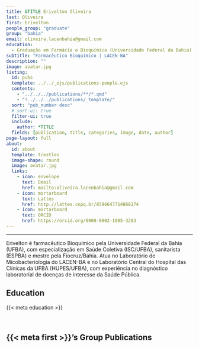 ---
title: &TITLE Erivelton Oliveira
last: Oliveira
first: Erivelton
people_group: "graduate"
group: "bahia"
email: oliveira.lacenbahia@gmail.com
education:
  - Graduação em Farmácia e Bioquímica (Universidade Federal da Bahia) <br> Especialização em Saúde Coletiva (ISC/UFBA) <br> Sanitarista (ESPBA) <br> Mestrado (Fiocruz/Bahia)
subtitle: "Farmacêutico Bioquímico | LACEN-BA"
description: ""
image: avatar.jpg
listing:
  id: pubs
  template: ../../_ejs/publications-people.ejs
  contents:
    - "../../../publications/**/*.qmd"
    - "!../../../publications/_template/"
  sort: "pub_number desc"
  # sort-ui: true
  filter-ui: true
  include:
    author: *TITLE
  fields: [publication, title, categories, image, date, author]
page-layout: full
about:
  id: about
  template: trestles
  image-shape: round
  image: avatar.jpg
  links:
    - icon: envelope
      text: Email
      href: mailto:oliveira.lacenbahia@gmail.com
    - icon: mortarboard
      text: Lattes
      href: http://lattes.cnpq.br/8596647714868274
    - icon: mortarboard
      text: ORCID
      href: https://orcid.org/0000-0002-1005-3283
---

<hr>

:::{#about}

Erivelton é farmacêutico Bioquímico pela Universidade Federal da Bahia (UFBA), com especialização em Saúde Coletiva (ISC/UFBA), sanitarista (ESPBA) e mestre pela Fiocruz/Bahia. Atua no Laboratório de Micobacteriologia do LACEN-BA e no Laboratório Central do Hospital das Clínicas da UFBA (HUPES/UFBA), com experiência no diagnóstico laboratorial de doenças de interesse da Saúde Pública.

## Education
{{< meta education >}}

<br>

:::

## {{< meta first >}}'s Group Publications

:::{#pubs}
:::
